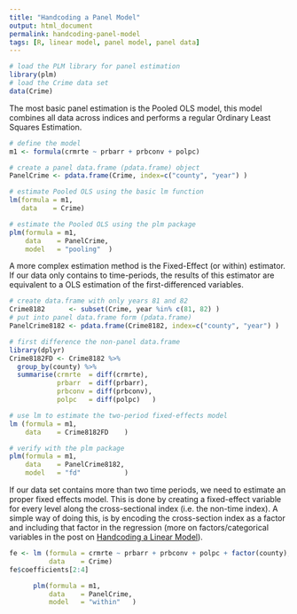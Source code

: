 ```yaml
---
title: "Handcoding a Panel Model"
output: html_document
permalink: handcoding-panel-model
tags: [R, linear model, panel model, panel data]
---
```


```r
# load the PLM library for panel estimation
library(plm)
# load the Crime data set
data(Crime)
```

The most basic panel estimation is the Pooled OLS model,
this model combines all data across indices and performs a regular Ordinary Least Squares Estimation.

```r
# define the model
m1 <- formula(crmrte ~ prbarr + prbconv + polpc)

# create a panel data.frame (pdata.frame) object
PanelCrime <- pdata.frame(Crime, index=c("county", "year") )

# estimate Pooled OLS using the basic lm function
lm(formula = m1,
   data    = Crime)

# estimate the Pooled OLS using the plm package
plm(formula = m1,
    data    = PanelCrime,
    model   = "pooling"  )
```

A more complex estimation method is the Fixed-Effect (or within) estimator.
If our data only contains to time-periods,
the results of this estimator are equivalent to a OLS estimation of the first-differenced variables.

```r
# create data.frame with only years 81 and 82
Crime8182      <- subset(Crime, year %in% c(81, 82) )
# put into panel data.frame form (pdata.frame)
PanelCrime8182 <- pdata.frame(Crime8182, index=c("county", "year") )

# first difference the non-panel data.frame
library(dplyr)
Crime8182FD <- Crime8182 %>%
  group_by(county) %>%
  summarise(crmrte  = diff(crmrte),
            prbarr  = diff(prbarr),
            prbconv = diff(prbconv),
            polpc   = diff(polpc)   )

# use lm to estimate the two-period fixed-effects model
lm (formula = m1,
    data    = Crime8182FD    )

# verify with the plm package
plm(formula = m1,
    data    = PanelCrime8182,
    model   = "fd"           )
```

If our data set contains more than two time periods,
we need to estimate an proper fixed effects model.
This is done by creating a fixed-effect variable for every level along the cross-sectional index (i.e. the non-time index).
A simple way of doing this, is by encoding the cross-section index as a factor and including that factor in the regression (more on factors/categorical variables in the post on [Handcoding a Linear Model](/handcoding-linear-model)).

```r
fe <- lm (formula = crmrte ~ prbarr + prbconv + polpc + factor(county),
          data    = Crime)
fe$coefficients[2:4]

      plm(formula = m1,
          data    = PanelCrime,
          model   = "within"   )
```
